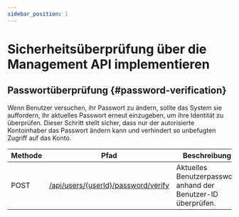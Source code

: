 ```yaml
---
sidebar_position: 1
---
```


# Sicherheitsüberprüfung über die Management API implementieren

## Passwortüberprüfung \{#password-verification}

Wenn Benutzer versuchen, ihr Passwort zu ändern, sollte das System sie auffordern, ihr aktuelles Passwort erneut einzugeben, um ihre Identität zu überprüfen. Dieser Schritt stellt sicher, dass nur der autorisierte Kontoinhaber das Passwort ändern kann und verhindert so unbefugten Zugriff auf das Konto.

| Methode | Pfad                                                                                                     | Beschreibung                                                  |
| ------- | -------------------------------------------------------------------------------------------------------- | ------------------------------------------------------------- |
| POST    | [/api/users/\{userId\}/password/verify](https://openapi.logto.io/operation/operation-verifyuserpassword) | Aktuelles Benutzerpasswort anhand der Benutzer-ID überprüfen. |
